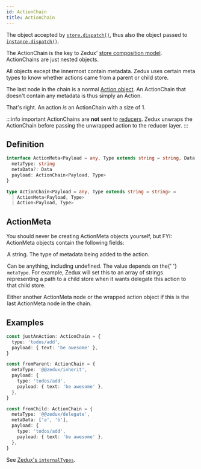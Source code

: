 ```yaml
---
id: ActionChain
title: ActionChain
---
```



The object accepted by [`store.dispatch()`](../classes/Store#dispatch), thus also the object passed to [`instance.dispatch()`](../classes/AtomInstance#dispatch).

The ActionChain is the key to Zedux' [store composition model](../../advanced/store-composition). ActionChains are just nested objects.

All objects except the innermost contain metadata. Zedux uses certain meta types to know whether actions came from a parent or child store.

The last node in the chain is a normal [Action object](Action). An ActionChain that doesn't contain any metadata is thus simply an Action.

That's right. An action _is_ an ActionChain with a size of 1.

:::info important
ActionChains are **not** sent to [reducers](Reducer). Zedux unwraps the ActionChain before passing the unwrapped action to the reducer layer.
:::

## Definition

```ts
interface ActionMeta<Payload = any, Type extends string = string, Data = any> {
  metaType: string
  metaData?: Data
  payload: ActionChain<Payload, Type>
}

type ActionChain<Payload = any, Type extends string = string> =
  | ActionMeta<Payload, Type>
  | Action<Payload, Type>
```

## ActionMeta

You should never be creating ActionMeta objects yourself, but FYI: ActionMeta objects contain the following fields:

<Legend>
  <Item name="metaType">
    <p>A string. The type of metadata being added to the action.</p>
  </Item>
  <Item name="metaData">
    <p>
      Can be anything, including undefined. The value depends on the{' '}
      <code>metaType</code>. For example, Zedux will set this to an array of
      strings representing a path to a child store when it wants delegate this
      action to that child store.
    </p>
  </Item>
  <Item name="payload">
    <p>
      Either another ActionMeta node or the wrapped action object if this is the
      last ActionMeta node in the chain.
    </p>
  </Item>
</Legend>

## Examples

```ts
const justAnAction: ActionChain = {
  type: 'todos/add',
  payload: { text: 'be awesome' },
}

const fromParent: ActionChain = {
  metaType: '@@zedux/inherit',
  payload: {
    type: 'todos/add',
    payload: { text: 'be awesome' },
  },
}

const fromChild: ActionChain = {
  metaType: '@@zedux/delegate',
  metaData: ['a', 'b'],
  payload: {
    type: 'todos/add',
    payload: { text: 'be awesome' },
  },
}
```

See [Zedux's `internalTypes`](../utils/internalTypes).
